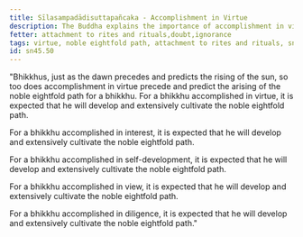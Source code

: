 ```yaml
---
title: Sīlasampadādisuttapañcaka - Accomplishment in Virtue
description: The Buddha explains the importance of accomplishment in virtue in the development and cultivation of the noble eightfold path.
fetter: attachment to rites and rituals,doubt,ignorance
tags: virtue, noble eightfold path, attachment to rites and rituals, sn, sn45-56, sn45, interest, self-development, right view, diligence
id: sn45.50
---
```


"Bhikkhus, just as the dawn precedes and predicts the rising of the sun, so too does accomplishment in virtue precede and predict the arising of the noble eightfold path for a bhikkhu. For a bhikkhu accomplished in virtue, it is expected that he will develop and extensively cultivate the noble eightfold path.

For a bhikkhu accomplished in interest, it is expected that he will develop and extensively cultivate the noble eightfold path.

For a bhikkhu accomplished in self-development, it is expected that he will develop and extensively cultivate the noble eightfold path.

For a bhikkhu accomplished in view, it is expected that he will develop and extensively cultivate the noble eightfold path.

For a bhikkhu accomplished in diligence, it is expected that he will develop and extensively cultivate the noble eightfold path."